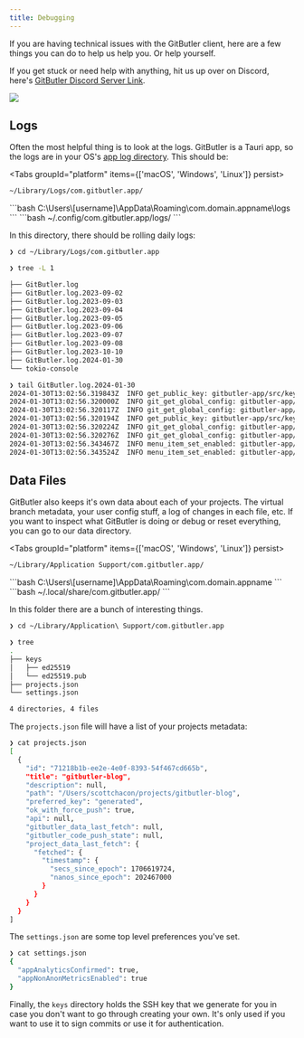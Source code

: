 ```yaml
---
title: Debugging
---
```



If you are having technical issues with the GitButler client, here are a few things you can do to help us help you. Or help yourself.

If you get stuck or need help with anything, hit us up over on Discord, here's [GitButler Discord Server Link](https://discord.gg/MmFkmaJ42D).

<img src="/img/nothing-found.svg" className="w-56 mx-auto" />

## Logs

Often the most helpful thing is to look at the logs. GitButler is a Tauri app, so the logs are in your OS's [app log directory](https://docs.rs/tauri/1.8.1/tauri/api/path/fn.app_log_dir.html). This should be:

<Tabs groupId="platform" items={['macOS', 'Windows', 'Linux']} persist>
  <Tab value="macOS">
  ```bash
  ~/Library/Logs/com.gitbutler.app/
  ```
  </Tab>
  <Tab value="Windows">
  ```bash
  C:\Users\[username]\AppData\Roaming\com.domain.appname\logs
  ```
  </Tab>
  <Tab value="Linux">
  ```bash
  ~/.config/com.gitbutler.app/logs/
  ```
  </Tab>
</Tabs>

In this directory, there should be rolling daily logs:


```bash title="Terminal"
❯ cd ~/Library/Logs/com.gitbutler.app

❯ tree -L 1

├── GitButler.log
├── GitButler.log.2023-09-02
├── GitButler.log.2023-09-03
├── GitButler.log.2023-09-04
├── GitButler.log.2023-09-05
├── GitButler.log.2023-09-06
├── GitButler.log.2023-09-07
├── GitButler.log.2023-09-08
├── GitButler.log.2023-10-10
├── GitButler.log.2024-01-30
└── tokio-console

❯ tail GitButler.log.2024-01-30
2024-01-30T13:02:56.319843Z  INFO get_public_key: gitbutler-app/src/keys/commands.rs:20: new
2024-01-30T13:02:56.320000Z  INFO git_get_global_config: gitbutler-app/src/commands.rs:116: new key="gitbutler.utmostDiscretion"
2024-01-30T13:02:56.320117Z  INFO git_get_global_config: gitbutler-app/src/commands.rs:116: new key="gitbutler.signCommits"
2024-01-30T13:02:56.320194Z  INFO get_public_key: gitbutler-app/src/keys/commands.rs:20: close time.busy=317µs time.idle=47.0µs
2024-01-30T13:02:56.320224Z  INFO git_get_global_config: gitbutler-app/src/commands.rs:116: close time.busy=204µs time.idle=25.3µs key="gitbutler.utmostDiscretion"
2024-01-30T13:02:56.320276Z  INFO git_get_global_config: gitbutler-app/src/commands.rs:116: close time.busy=133µs time.idle=35.8µs key="gitbutler.signCommits"
2024-01-30T13:02:56.343467Z  INFO menu_item_set_enabled: gitbutler-app/src/menu.rs:11: new menu_item_id="project/settings" enabled=false
2024-01-30T13:02:56.343524Z  INFO menu_item_set_enabled: gitbutler-app/src/menu.rs:11: close time.busy=35.7µs time.idle=28.8µs menu_item_id="project/settings" enabled=false
```


## Data Files

GitButler also keeps it's own data about each of your projects. The virtual branch metadata, your user config stuff, a log of changes in each file, etc. If you want to inspect what GitButler is doing or debug or reset everything, you can go to our data directory.

<Tabs groupId="platform" items={['macOS', 'Windows', 'Linux']} persist>
  <Tab value="macOS">
  ```bash
  ~/Library/Application Support/com.gitbutler.app/
  ```
  </Tab>
  <Tab value="Windows">
  ```bash
  C:\Users\[username]\AppData\Roaming\com.domain.appname
  ```
  </Tab>
  <Tab value="Linux">
  ```bash
  ~/.local/share/com.gitbutler.app/
  ```
  </Tab>
</Tabs>

In this folder there are a bunch of interesting things.


```bash title="Terminal"
❯ cd ~/Library/Application\ Support/com.gitbutler.app

❯ tree
.
├── keys
│   ├── ed25519
│   └── ed25519.pub
├── projects.json
└── settings.json

4 directories, 4 files
```


The `projects.json` file will have a list of your projects metadata:


```bash title="Terminal"
❯ cat projects.json
[
  {
    "id": "71218b1b-ee2e-4e0f-8393-54f467cd665b",
    "title": "gitbutler-blog",
    "description": null,
    "path": "/Users/scottchacon/projects/gitbutler-blog",
    "preferred_key": "generated",
    "ok_with_force_push": true,
    "api": null,
    "gitbutler_data_last_fetch": null,
    "gitbutler_code_push_state": null,
    "project_data_last_fetch": {
      "fetched": {
        "timestamp": {
          "secs_since_epoch": 1706619724,
          "nanos_since_epoch": 202467000
        }
      }
    }
  }
]
```


The `settings.json` are some top level preferences you've set.


```bash title="Terminal"
❯ cat settings.json
{
  "appAnalyticsConfirmed": true,
  "appNonAnonMetricsEnabled": true
}
```


Finally, the `keys` directory holds the SSH key that we generate for you in case you don't want to go through creating your own. It's only used if you want to use it to sign commits or use it for authentication.
